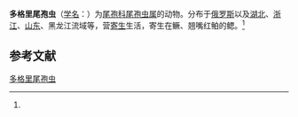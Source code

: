 {{Speciesbox
| name = 多格里尾孢虫
| status = 
| status_system = 
| image = 
| genus = Henneguya
| species = dogieli
| authority = (Achmerov, 1960)<ref name='id9666'>{{cite web| url =http://www.bioinfo.cn/db05/BjdwSpecies.php?action=view&id=9666| title =多格里尾孢虫| work =《中国动物物种编目数据库》| publisher =中国科学院微生物研究所| author =中国科学院动物研究所| accessdate =2009-04-16| deadurl =yes| archiveurl =https://web.archive.org/web/20160305094927/http://www.bioinfo.cn/db05/BjdwSpecies.php?action=view&id=9666| archivedate =2016-03-05}}</ref>
}}

'''多格里尾孢虫'''（[[学名|学名]]：{{lang|la|''Henneguya dogieli''}}）为[[尾孢科|尾孢科]][[尾孢虫属|尾孢虫属]]的动物。分布于[[俄罗斯|俄罗斯]]以及[[湖北|湖北]]、[[浙江|浙江]]、[[山东|山东]]、黑龙江流域等，营[[寄生|寄生]]生活，寄生在鳜、翘嘴红鲌的鳃。<ref name='id9666'/>

== 参考文献 ==
{{reflist}}

{{Wikispecies|Henneguya dogieli}}
{{Taxonbar|from=Q10932717}}

[[Category:尾孢虫属|多格里尾孢虫]]


{{Cnidarian-stub}}